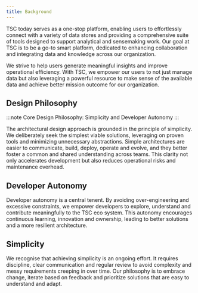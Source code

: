 ```yaml
---
title: Background
---
```


TSC today serves as a one-stop platform, enabling users to effortlessly connect with a variety of data stores and providing a comprehensive suite of tools designed to support analytical and sensemaking work.
Our goal at TSC is to be a go-to smart platform, dedicated to enhancing collaboration and integrating data and knowledge across our organization.

We strive to help users generate meaningful insights and improve operational efficiency. With TSC, we empower our users to not just manage data but also leveraging a powerful resource to make sense of the available data and achieve better mission outcome for our organization.

## Design Philosophy

:::note
Core Design Philosophy: Simplicity and Developer Autonomy
:::

The architectural design approach is grounded in the principle of simplicity. We deliberately seek the simplest viable solutions, leveraging on proven tools and minimizing unnecessary abstractions. Simple architectures are easier to communicate, build, deploy, operate and evolve,
and they better foster a common and shared understanding across teams. This clarity not only accelerates development but also reduces operational risks and maintenance overhead.

## Developer Autonomy

Developer autonomy is a central tenent. By avoiding over-engineering and excessive constraints, we empower developers to explore, understand and contribute meaningfully to the TSC eco system. This autonomy encourages continuous learning, innovation and ownership, leading to better solutions and a more resilient architecture.

## Simplicity

We recognise that achieving simplicity is an ongoing effort. It requires discipline, clear communication and regular review to avoid complexity and messy requirements creeping in over time. Our philosophy is to embrace change, iterate based on feedback and prioritize solutions that are easy to understand and adapt.
